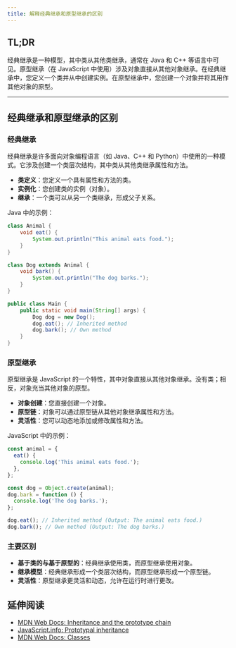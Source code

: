 ```yaml
---
title: 解释经典继承和原型继承的区别
---
```


## TL;DR

经典继承是一种模型，其中类从其他类继承，通常在 Java 和 C++ 等语言中可见。原型继承（在 JavaScript 中使用）涉及对象直接从其他对象继承。在经典继承中，您定义一个类并从中创建实例。在原型继承中，您创建一个对象并将其用作其他对象的原型。

***

## 经典继承和原型继承的区别

### 经典继承

经典继承是许多面向对象编程语言（如 Java、C++ 和 Python）中使用的一种模式。它涉及创建一个类层次结构，其中类从其他类继承属性和方法。

* **类定义**：您定义一个具有属性和方法的类。
* **实例化**：您创建类的实例（对象）。
* **继承**：一个类可以从另一个类继承，形成父子关系。

Java 中的示例：

```java
class Animal {
    void eat() {
        System.out.println("This animal eats food.");
    }
}

class Dog extends Animal {
    void bark() {
        System.out.println("The dog barks.");
    }
}

public class Main {
    public static void main(String[] args) {
        Dog dog = new Dog();
        dog.eat(); // Inherited method
        dog.bark(); // Own method
    }
}
```

### 原型继承

原型继承是 JavaScript 的一个特性，其中对象直接从其他对象继承。没有类；相反，对象充当其他对象的原型。

* **对象创建**：您直接创建一个对象。
* **原型链**：对象可以通过原型链从其他对象继承属性和方法。
* **灵活性**：您可以动态地添加或修改属性和方法。

JavaScript 中的示例：

```js live
const animal = {
  eat() {
    console.log('This animal eats food.');
  },
};

const dog = Object.create(animal);
dog.bark = function () {
  console.log('The dog barks.');
};

dog.eat(); // Inherited method (Output: The animal eats food.)
dog.bark(); // Own method (Output: The dog barks.)
```

### 主要区别

* **基于类的与基于原型的**：经典继承使用类，而原型继承使用对象。
* **继承模型**：经典继承形成一个类层次结构，而原型继承形成一个原型链。
* **灵活性**：原型继承更灵活和动态，允许在运行时进行更改。

## 延伸阅读

* [MDN Web Docs: Inheritance and the prototype chain](https://developer.mozilla.org/en-US/docs/Web/JavaScript/Inheritance_and_the_prototype_chain)
* [JavaScript.info: Prototypal inheritance](https://javascript.info/prototype-inheritance)
* [MDN Web Docs: Classes](https://developer.mozilla.org/en-US/docs/Web/JavaScript/Reference/Classes)
